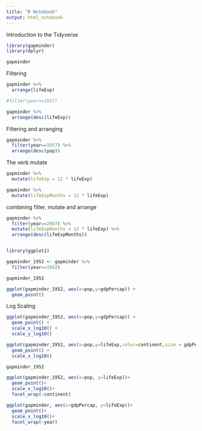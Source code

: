 ```yaml
---
title: "R Notebook"
output: html_notebook
---
```


Introduction to the Tidyverse

```r
library(gapminder)
library(dplyr)

gapminder
```
Filtering

```r

gapminder %>%
  arrange(lifeExp)

#filter(year==1957)

gapminder %>%
  arrange(desc(lifeExp))

```

Filtering and arranging

```r
gapminder %>%
  filter(year==1957) %>% 
  arrange(desc(pop))


```
The verb mutate

```r
gapminder %>%
  mutate(lifeExp = 12 * lifeExp)

gapminder %>%
  mutate(lifeExpMonths = 12 * lifeExp)
```
combining filter, mutate and arrange

```r
gapminder %>%
  filter(year==2007) %>%
  mutate(lifeExpMonths = 12 * lifeExp) %>%
  arrange(desc(lifeExpMonths))



```
```r
library(ggplot2)

gapminder_1952 <- gapminder %>%
  filter(year==1952)

gapminder_1952

ggplot(gapminder_1952, aes(x=pop,y=gdpPercap)) +
  geom_point()


```

Log Scaling

```r
ggplot(gapminder_1952, aes(x=pop,y=gdpPercap)) +
  geom_point() +
  scale_x_log10() +
  scale_y_log10()

```

```r
ggplot(gapminder_1952, aes(x=pop,y=lifeExp,color=continent,size = gdpPercap)) +
  geom_point() +
  scale_x_log10()

```
```r
gapminder_1952

ggplot(gapminder_1952, aes(x=pop, y=lifeExp))+
  geom_point()+
  scale_x_log10()+
  facet_wrap(~continent)
```
```r
ggplot(gapminder, aes(x=gdpPercap, y=lifeExp))+
  geom_point()+
  scale_x_log10()+
  facet_wrap(~year)
```

